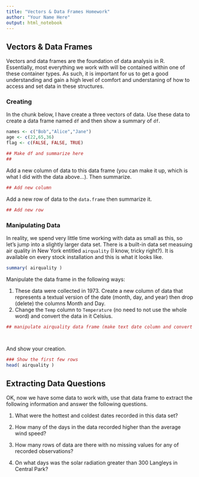 ```yaml
---
title: "Vectors & Data Frames Homework"
author: "Your Name Here"
output: html_notebook
---
```


## Vectors & Data Frames

Vectors and data frames are the foundation of data analysis in R.  Essentially, most everything we work with will be contained within one of these container types.  As such, it is important for us to get a good understanding and gain a high level of comfort and understaning of how to access and set data in these structures.

### Creating 

In the chunk below, I have create a three vectors of data.  Use these data to create a data frame named `df` and then show a summary of `df`.

```r
names <- c("Bob","Alice","Jane")
age <- c(22,65,36)
flag <- c(FALSE, FALSE, TRUE)

## Make df and summarize here
##

```

Add a new column of data to this data frame (you can make it up, which is what I did with the data above...).  Then summarize.

```r
## Add new column
```


Add a new row of data to the `data.frame` then summarize it. 

```r
## Add new row
```



### Manipulating Data

In reality, we spend very little time working with data as small as this, so let's jump into a slightly larger data set.  There is a built-in data set measuing air quality in New York entitled `airquality` (I know, tricky right?).  It is available on every stock installation and this is what it looks like.

```r
summary( airquality )
```

Manipulate the data frame in the following ways:  

1. These data were collected in 1973.  Create a new column of data that represents a textual version of the date (month, day, and year) then drop (delete) the columns Month and Day.  
2. Change the `Temp` column to `Temperature` (no need to not use the whole word) and convert the data in it Celsius.  


```r
## manipulate airquality data frame (make text date column and convert f -> c)




```

And show your creation.

```r
### Show the first few rows
head( airquality )
```


## Extracting Data Questions

OK, now we have some data to work with, use that data frame to extract the following information and answer the following questions.


1.  What were the hottest and coldest dates recorded in this data set?   


2.  How many of the days in the data recorded higher than the average wind speed? 

3. How many rows of data are there with no missing values for any of recorded observations?


4. On what days was the solar radiation greater than 300 Langleys in Central Park?


